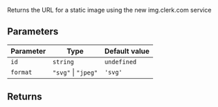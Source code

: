 Returns the URL for a static image
using the new img.clerk.com service

## Parameters

| Parameter | Type | Default value |
| ------ | ------ | ------ |
| `id` | `string` | `undefined` |
| `format` | `"svg"` \| `"jpeg"` | `'svg'` |

## Returns
